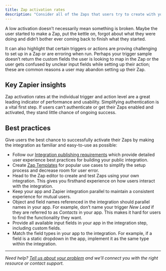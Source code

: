 ```yaml
---
title: Zap activation rates
description: "Consider all of the Zaps that users try to create with your integration’s triggers, actions, or searches. The Zap activation rate is the percentage of those Zaps that actually activated within 24 hours of creation, meaning the Zap ran at least one successful task."
---
```


A low activation doesn’t necessarily mean something is broken. Maybe the user started to make a Zap, put the kettle on, forgot about what they were doing and didn’t bother ever coming back to finish what they started.

It can also highlight that certain triggers or actions are proving challenging to set up in a Zap or are erroring when run. Perhaps your trigger sample doesn’t return the custom fields the user is looking to map in the Zap or the user gets confused by unclear input fields while setting up their action; these are common reasons a user may abandon setting up their Zap.

## Key Zapier insights

Zap activation rates at the individual trigger and action level are a great leading indicator of performance and usability. Simplifying authentication is a vital first step. If users can’t authenticate or get their Zaps enabled and activated, they stand little chance of ongoing success.

## Best practices

Give users the best chance to successfully activate their Zaps by making the integration as familiar and easy-to-use as possible:

*   Follow our [Integration publishing requirements](/publish/integration-publishing-requirements) which provide detailed user experience best practices for building your public integration.
*   Create [Zap Templates](/publish/zap-templates) for popular use cases to simplify the setup process and decrease room for user error.
*   Head to the Zap editor to create and test Zaps using your own integration. This gives you firsthand experience on how users interact with the integration.
*   Keep your app and Zapier integration parallel to maintain a consistent experience for mutual users.
*   Object and field names referenced in the integration should parallel names in your app. For example, don’t name your trigger _New Lead_ if they are referred to as _Contacts_ in your app. This makes it hard for users to find the functionality they want.
*   Provide all available input fields in your app in the integration step, including custom fields.
*   Match the field types in your app to the integration. For example, if a field is a static dropdown in the app, implement it as the same type within the integration.

- - -
_Need help? [Tell us about your problem](https://developer.zapier.com/contact) and we’ll connect you with the right resource or contact support._
